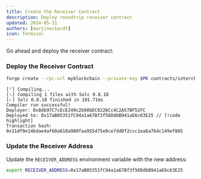 ```yaml
---
title: Create the Receiver Contract
description: Deploy roundtrip receiver contract
updated: 2024-05-31
authors: [martineckardt]
icon: Terminal
---
```



Go ahead and deploy the receiver contract:

<Steps>
<Step>

### Deploy the Receiver Contract

```bash
forge create --rpc-url myblockchain --private-key $PK contracts/interchain-messaging/send-roundtrip/receiverOnSubnet.sol:ReceiverOnSubnet
```
```
[⠊] Compiling...
[⠢] Compiling 1 files with Solc 0.8.18
[⠆] Solc 0.8.18 finished in 101.71ms
Compiler run successful!
Deployer: 0x8db97C7cEcE249c2b98bDC0226Cc4C2A57BF52FC
Deployed to: 0x17aB05351fC94a1a67Bf3f56DdbB941aE6c63E25 // [!code highlight]
Transaction hash: 0x11df9e14bdae4af60a618a900faa955d75e0ce7dd0f2ccc1ea6a764c149ef805
```

</Step>
<Step>

### Update the Receiver Address

Update the `RECEIVER_ADDRESS` environment variable with the new address:
```bash
export RECEIVER_ADDRESS=0x17aB05351fC94a1a67Bf3f56DdbB941aE6c63E25
```

</Step>
</Steps> 
